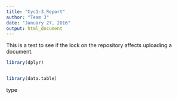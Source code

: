 ```yaml
---
title: "Cyc1-3_Report"
author: "Team 3"
date: "January 27, 2016"
output: html_document
---
```



This is a test to see if the lock on the repository affects uploading a document.
```r
library(dplyr)


library(data.table)

```

type